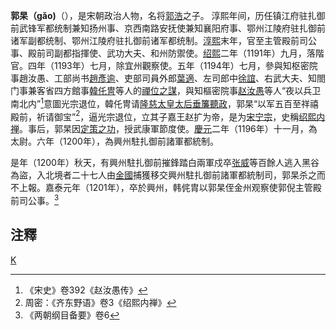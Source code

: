 {{article issues
|
{{Expand|time=2011-01-11T12:20:11+00:00}}
{{Expert|time=2011-01-11T12:20:11+00:00}}
}}
'''郭杲（gǎo)'''（{{bd|?||1201年|}}），是宋朝政治人物，名将[[郭浩_(宋朝)|郭浩]]之子。
淳熙年间，历任镇江府驻扎御前武锋军都统制兼知扬州事、京西南路安抚使兼知襄阳府事、鄂州江陵府驻扎御前诸军副都统制、鄂州江陵府驻扎御前诸军都统制。[[淳熙|淳熙]]末年，官至主管殿前司公事、殿前司副都指揮使、武功大夫、和州防禦使。[[绍熙|绍熙]]二年（1191年）九月，落階官。四年（1193年）七月，除宜州觀察使。五年（1194年）七月，參與知枢密院事趙汝愚、工部尚书[[趙彥逾|趙彥逾]]、吏部司員外郎[[葉適|葉適]]、左司郎中[[徐誼|徐誼]]、右武大夫、知閤门事兼客省四方館事[[韓仛冑|韓仛冑]]等人的[[绍熙内禅|禪位之謀]]，與知樞密院事[[赵汝愚|赵汝愚]]等人“夜以兵卫南北内”<ref>《宋史》卷392《赵汝愚传》</ref>意圖光宗退位，韓仛冑请[[憲聖慈烈皇后|隆慈太皇太后]][[垂簾聽政|垂簾聽政]]，郭杲“以军五百至祥禧殿前，祈请御宝”<ref>周密：《齐东野语》卷3《绍熙内禅》</ref>，逼光宗退位，立其子嘉王赵扩为帝，是为[[宋宁宗|宋宁宗]]，史稱[[绍熙内禅|绍熙内禅]]。事后，郭杲因[[绍熙内禅|定策之功]]，授武康軍節度使。[[慶元_(年號)|慶元]]二年（1196年）十一月，為太尉。六年（1200年），為興州駐扎御前諸軍都統制。

是年（1200年）秋天，有興州駐扎御前摧鋒踏白兩軍戍卒[[张威|张威]]等百餘人逃入黑谷為盜，入北境者二十七人由[[金國|金國]]捕獲移交興州駐扎御前諸軍都統制司，郭杲杀之而不上報。嘉泰元年（1201年），卒於興州，韩侂胄以郭杲侄金州观察使郭倪主管殿前司公事。<ref>《两朝纲目备要》卷6</ref>

== 注釋 ==
{{reflist}}
[[category:宋朝政治人物|K]]
